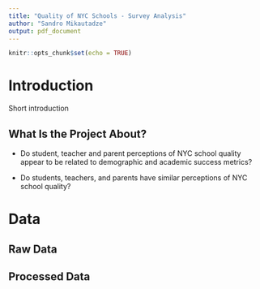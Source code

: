 ```yaml
---
title: "Quality of NYC Schools - Survey Analysis"
author: "Sandro Mikautadze"
output: pdf_document
---
```


```r
knitr::opts_chunk$set(echo = TRUE)
```

# Introduction

Short introduction

## What Is the Project About?

- Do student, teacher and parent perceptions of NYC school quality appear to be related to demographic and academic success metrics? 

- Do students, teachers, and parents have similar perceptions of NYC school quality?

# Data

## Raw Data

## Processed Data






